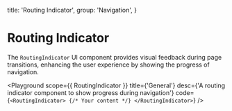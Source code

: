 
  title: 'Routing Indicator',
  group: 'Navigation',
}

# Routing Indicator

The `RoutingIndicator` UI component provides visual feedback during page transitions, enhancing the user experience by showing the progress of navigation. 

<Playground
  scope={{ RoutingIndicator }}
  title={'General'}
  desc={'A routing indicator component to show progress during navigation'}
  code={`
    <RoutingIndicator>
      {/* Your content */}
    </RoutingIndicator>
  `}
/>

<Attributes component="RoutingIndicator" edit="/app/components/routing-indicator.mdx"></Attributes>
